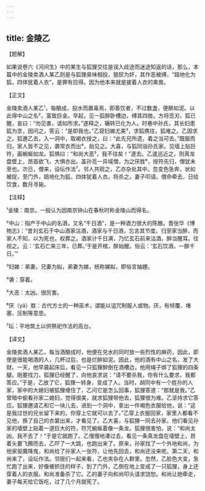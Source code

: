 ```yaml
---
---
---
```

title: 金陵乙
---




【题解】


如果说卷六《河间生》中的某生与狐狸交往是误入歧途而迷途知返的话，那么，本篇中的金陵卖酒人某乙则是与狐狸臭味相投，狼狈为奸，其作恶被缚，“踣地化为狐，四体犹着人衣”，是罪有应得。因为他本来就是披着人衣的禽兽。


【正文】

金陵卖酒人某乙¹，每酿成，投水而置毒焉，即善饮者，不过数盏，便醉如泥。以此得中山之名²，富致巨金。早起，见一狐醉卧槽边，缚其四肢。方将觅刃，狐已醒，哀曰：“勿见害，请如所求。”遂释之，辗转已化为人。时巷中孙氏，其长妇患狐为祟，因问之，答云：“是即我也。”乙窥妇娣尤美³，求狐携往，狐难之。乙固求之。狐邀乙去，入一洞中，取褐衣授之，曰：“此先兄所遗，着之当可去。”既服而归，家人皆不之见，袭常衣而出⁴，始见之。大喜，与狐同诣孙氏家。见墙上贴巨符，画蜿蜒如龙。狐惧曰：“和尚大恶⁵，我不往矣！”遂去。乙逡巡近之，则真龙盘壁上，昂首欲飞，大惧亦出。盖孙觅一异域僧，为之厌胜⁶，授符先归，僧犹未至也。次日，僧来，设坛作法⁷。邻人共观之，乙亦杂处其中。忽变色急奔，状如被捉，至门外，踣地化为狐，四体犹着人衣。将杀之。妻子叩请。僧命牵去，日给饮食，数月寻毙。

【注释】


¹金陵：南京。一般认为因南京钟山在春秋时称金陵山而得名。

²中山：指产于中山的名酒，又名“千日酒”，是一种酒力很大的陈酿。晋张华《博物志》：“昔刘玄石于中山酒家沽酒，酒家与千日酒，忘言其节度。归至家当醉，而家人不知，以为死也，权葬之。酒家计千日满，乃忆玄石前来沽酒，醉当醒耳。往视之。云：‘玄石亡来三年，已葬。’于是开棺，醉始醒。俗云：‘玄石饮酒，一醉千日。’”

³妇娣：弟妻。兄妻为姒，弟妻为娣，统称娣姒，即俗言妯娌。

⁴袭：穿着。

⁵大恶：太凶。很厉害。

⁶厌（yā）胜：古代方士的一种巫术，谓能以诅咒制服人或物。厌，有倾覆、堵塞、压制等意思。

⁷坛：平地筑土以供祭祀作法的高台。





【译文】


金陵卖酒人某乙，每当酒酿成时，他便在兑水的同时放一些烈性的麻药，因此，即使是很能喝酒的人，几杯过后，也是烂醉如泥。因此，他的酒有中山之名，发了大财。一天，他早晨起床后，看见一只狐狸醉倒在酒槽边，他用绳子绑了狐狸的四条腿。刚要找刀，狐狸已经醒了，向他哀求说：“请不要杀我，你有什么要求，我都答应。”于是，乙放了它，狐狸一转身，变成了人。当时，胡同中有一个姓孙的人家，家中的大媳妇被狐狸缠住了，乙问它是怎么回事，狐狸答道：“那就是我。”乙曾暗中偷看孙家二媳妇，觉得很美，就求狐狸带他去，狐狸很为难。乙坚持求它答应。狐狸邀请乙和它一块儿去，进到一个洞中，拿出一件褐色衣服给他，说：“这是我过世的兄长留下来的，你穿上它就可以去了。”乙穿上衣服回家，家里人都看不见他，换了自己的衣裳出来，才看见了。乙大喜，与狐狸一同去孙家。他们看见孙家的墙壁上贴着一道巨大的符，符咒蜿蜒着像一条龙。狐狸很害怕，说：“和尚太凶，我不去了！”于是它就跑了。乙慢慢地凑过去，看见一条真龙盘在墙壁上，昂着头要飞腾而去，乙吓了一大跳，也跑出来了。原来，孙家找了一个外地和尚，为他家驱魔降鬼，和尚给了孙家人一张符，让他先回去，和尚还没来呢。第二天，和尚来了，设坛作法。邻居们一起来看，乙也夹杂在人群里。忽然，乙脸色大变，急忙跑了出来，好像被抓住的样子，到了门外，乙倒在地上变成了一只狐狸，身上还穿着人的衣服。和尚准备杀了它。乙的妻子向和尚叩头请求饶恕。和尚让她牵走，妻子每天给它饭吃，过了几个月就死了。